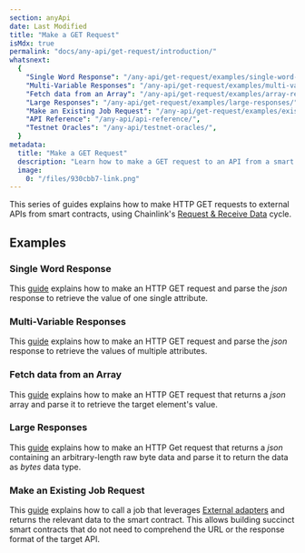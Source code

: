 ```yaml
---
section: anyApi
date: Last Modified
title: "Make a GET Request"
isMdx: true
permalink: "docs/any-api/get-request/introduction/"
whatsnext:
  {
    "Single Word Response": "/any-api/get-request/examples/single-word-response/",
    "Multi-Variable Responses": "/any-api/get-request/examples/multi-variable-responses/",
    "Fetch data from an Array": "/any-api/get-request/examples/array-response/",
    "Large Responses": "/any-api/get-request/examples/large-responses/",
    "Make an Existing Job Request": "/any-api/get-request/examples/existing-job-request/",
    "API Reference": "/any-api/api-reference/",
    "Testnet Oracles": "/any-api/testnet-oracles/",
  }
metadata:
  title: "Make a GET Request"
  description: "Learn how to make a GET request to an API from a smart contract, using Chainlink."
  image:
    0: "/files/930cbb7-link.png"
---
```



This series of guides explains how to make HTTP GET requests to external APIs from smart contracts, using Chainlink's [Request & Receive Data](/any-api/introduction) cycle.

<AnyApiCallout callout="common" />

## Examples

### Single Word Response

This [guide](/any-api/get-request/examples/single-word-response) explains how to make an HTTP GET request and parse the _json_ response to retrieve the value of one single attribute.

### Multi-Variable Responses

This [guide](/any-api/get-request/examples/multi-variable-responses) explains how to make an HTTP GET request and parse the _json_ response to retrieve the values of multiple attributes.

### Fetch data from an Array

This [guide](/any-api/get-request/examples/array-response) explains how to make an HTTP GET request that returns a _json_ array and parse it to retrieve the target element's value.

### Large Responses

This [guide](/any-api/get-request/examples/large-responses) explains how to make an HTTP Get request that returns a _json_ containing an arbitrary-length raw byte data and parse it to return the data as _bytes_ data type.

### Make an Existing Job Request

This [guide](/any-api/get-request/examples/existing-job-request) explains how to call a job that leverages [External adapters](/chainlink-nodes/external-adapters/external-adapters/) and returns the relevant data to the smart contract. This allows building succinct smart contracts that do not need to comprehend the URL or the response format of the target API.
